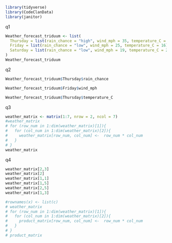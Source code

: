 ```r
library(tidyverse)
library(CodeClanData)
library(janitor)
```
q1
```r
Weather_forecast_triduum <- list(
  Thursday = list(rain_chance = "high", wind_mph = 35, temperature_C = 13),
  Friday = list(rain_chance = "low", wind_mph = 25, temperature_C = 16),
  Saturday = list(rain_chance = "low", wind_mph = 19, temperature_C = 22)
)
Weather_forecast_triduum
```
q2
```r
Weather_forecast_triduum$Thursday$rain_chance
```

```r
Weather_forecast_triduum$Friday$wind_mph
```

```r
Weather_forecast_triduum$Thursday$temperature_C
```

q3
```r
weather_matrix <- matrix(1:7, nrow = 2, ncol = 7)
#weather_matrix
# for (row_num in 1:dim(weather_matrix)[1]){
#   for (col_num in 1:dim(weather_matrix)[2]){
#     weather_matrix[row_num, col_num] <-  row_num * col_num
#   }
# }
weather_matrix
```

q4
```r
weather_matrix[2,3]
weather_matrix[2]
weather_matrix[1,1]
weather_matrix[1,5]
weather_matrix[2,5]
weather_matrix[1,3]
```

```r
#rownames(x) <- list(c)
# weather_matrix
# for (row_num in 1:dim(weather_matrix)[1]){
#   for (col_num in 1:dim(weather_matrix)[2]){
#     product_matrix[row_num, col_num] <-  row_num * col_num
#   }
# }
# product_matrix
```

```r

```

